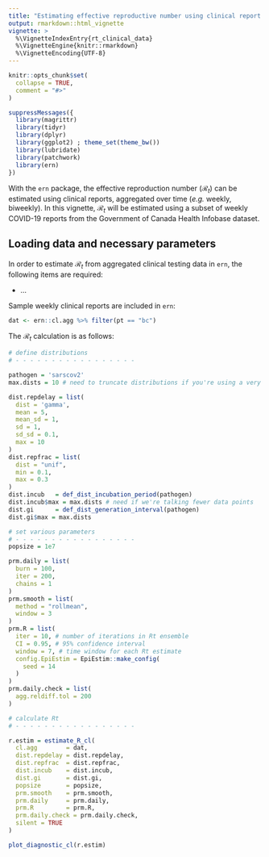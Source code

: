 ```yaml
---
title: "Estimating effective reproductive number using clinical report data"
output: rmarkdown::html_vignette
vignette: >
  %\VignetteIndexEntry{rt_clinical_data}
  %\VignetteEngine{knitr::rmarkdown}
  %\VignetteEncoding{UTF-8}
---
```


```r
knitr::opts_chunk$set(
  collapse = TRUE,
  comment = "#>"
)
```

```r
suppressMessages({
  library(magrittr)
  library(tidyr)
  library(dplyr)
  library(ggplot2) ; theme_set(theme_bw())
  library(lubridate)
  library(patchwork)
  library(ern)
})
```

With the `ern` package, the effective reproduction number ($\mathcal{R}_t$) can be estimated using clinical reports, aggregated over time (_e.g._ weekly, biweekly). In this vignette, $\mathcal{R}_t$ will be estimated using a subset of weekly COVID-19 reports from the Government of Canada Health Infobase dataset. 

## Loading data and necessary parameters

In order to estimate $\mathcal{R}_t$ from aggregated clinical testing data in `ern`, the following items are required:

- ...

Sample weekly clinical reports are included in `ern`:

```r
dat <- ern::cl.agg %>% filter(pt == "bc")
```

The $\mathcal{R}_t$ calculation is as follows:

```r

# define distributions
# - - - - - - - - - - - - - - - - -

pathogen = 'sarscov2'
max.dists = 10 # need to truncate distributions if you're using a very short timeseries

dist.repdelay = list(
  dist = 'gamma',
  mean = 5,
  mean_sd = 1,
  sd = 1,
  sd_sd = 0.1,
  max = 10
)
dist.repfrac = list(
  dist = "unif",
  min = 0.1,
  max = 0.3
)
dist.incub   = def_dist_incubation_period(pathogen)
dist.incub$max = max.dists # need if we're talking fewer data points
dist.gi      = def_dist_generation_interval(pathogen)
dist.gi$max = max.dists

# set various parameters
# - - - - - - - - - - - - - - - - -
popsize = 1e7

prm.daily = list(
  burn = 100,
  iter = 200,
  chains = 1
)
prm.smooth = list(
  method = "rollmean",
  window = 3
)
prm.R = list(
  iter = 10, # number of iterations in Rt ensemble
  CI = 0.95, # 95% confidence interval
  window = 7, # time window for each Rt estimate
  config.EpiEstim = EpiEstim::make_config(
    seed = 14
  )
)
prm.daily.check = list(
  agg.reldiff.tol = 200
)

# calculate Rt
# - - - - - - - - - - - - - - - - - 

r.estim = estimate_R_cl(
  cl.agg        = dat,
  dist.repdelay = dist.repdelay,
  dist.repfrac  = dist.repfrac,
  dist.incub    = dist.incub,
  dist.gi       = dist.gi,
  popsize       = popsize,
  prm.smooth    = prm.smooth,
  prm.daily     = prm.daily,
  prm.R         = prm.R,
  prm.daily.check = prm.daily.check,
  silent = TRUE
)
```

```r
plot_diagnostic_cl(r.estim)
```
